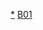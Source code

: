 {{NavboxV2
| name  = 抗血栓药
| title = {{Le|抗血栓药|Antithrombotic}}（{{Le|溶血栓药|Thrombolytic drug}}、[[抗凝剂]]与{{Le|抗血小板药|antiplatelet drug}}）（[[ATC代码 (B01)|B01]]）
| groupstyle = background:MistyRose;
| bodyclass = hlist

| group1 = {{Le|抗血小板药|Antiplatelet drug}}
| list1-border = child
| list1-type = vertical
| list1-groupstyle = background-color: MistyRose
  | list1-group1 = {{Le|糖蛋白IIb／IIIa抑制剂|Glycoprotein IIb/IIIa inhibitors|糖蛋白IIb／IIIa<br/>抑制剂}}类
  | list1-list1 = * {{Le|阿昔单抗|Abciximab}}
* {{Le|依替巴肽|Eptifibatide}}
* {{Le|替罗非班|Tirofiban}}

  | list1-group2 = {{Le|P2Y12|P2Y12|ADP受体／P2Y<sub>12</sub>}}{{Le|腺苷二磷酸受体抑制剂|Adenosine diphosphate receptor inhibitor|抑制剂}}类
  | list1-list2 = * {{Le|噻吩并吡啶|Thienopyridine}}（[[氯吡格雷]]、[[普拉格雷]]、{{Le|噻氯匹啶|Ticlopidine}}）
* [[核苷酸]]／[[核苷]]类似物（{{Le|坎格雷洛|Cangrelor}}、{{Le|依诺格雷|Elinogrel}}、[[替格瑞洛]](替卡格雷)）

  | list1-group3 = {{Le|前列腺素类似物|Prostaglandin analogue}}类<br/>（[[前列环素|PGI2]]）
  | list1-list3 = * {{Le|Beraprost}}
* [[前列环素]]
* {{Le|伊洛前列素|Iloprost}}
* {{Le|曲前列环素|Treprostinil}}

  | list1-group4 = {{Le|COX抑制剂|Mechanism of action of aspirin}}
  | list1-list4 = * [[阿司匹林|乙酰水杨酸／阿司匹林]]<sup>#</sup>
* {{Le|阿洛普令|Aloxiprin}}
* {{Le|卡巴匹林钙|Carbasalate calcium}}
* {{Le|吲哚布芬|Indobufen}}
* {{Le|三氟柳|Triflusal}}

  | list1-group5 = [[凝血噁烷]]
  | list1-list5 = * {{Le|血栓素合成酶抑制剂|Thromboxane synthase inhibitors}}（[[双嘧达莫]]、{{Le|吡考他胺|Picotamide}}）
* {{Le|血栓素受体拮抗剂|Thromboxane receptor antagonist |受体拮抗剂}}（{{Le|Terutroban}}<sup>†</sup>）

  | list1-group6 = [[磷酸二酯酶抑制药]]
  | list1-list6 = * [[西洛他唑]]
* [[双嘧达莫]]
* {{Le|三氟柳|Triflusal}}

  | list1-group7 = 其他
  | list1-list7 = * {{Le|氯克罗孟|Cloricromen}}
* {{Le|地他唑|Ditazole}}

| group2 = [[抗凝剂]]类
| list2-border = child
| list2-type = vertical
| list2-evenodd = swap
| list2-groupstyle = background-color: MistyRose
  | list2-group1 = [[维生素K]]拮抗剂<br />（抑制[[凝血酶|II]]、{{Le|VII因子|Factor VII|VII}}、{{Le|IX因子|Factor IX|IX}}、{{Le|X因子|Factor X|X}}）
  | list2-list1 = [[香豆素类药物|香豆素类]]（{{Le|醋硝香豆醇|Acenocoumarol}}、[[杀鼠迷]]、[[双香豆素]]、[[二羟香豆素乙酸乙酯]]、{{Le|苯丙羟基香豆素|Phenprocoumon}}、[[华法林]]）
  
[[1,3-茚满二酮]]（{{Le|氯茚二酮|Clorindione}}、{{Le|二苯茚酮|Diphenadione}}、{{Le|苯茚二酮|Phenindione}}）

其他（{{Le|噻氯香豆素|Tioclomarol}}）

  | list2-group2 = {{Le|xa因子|Factor Xa}}抑制剂<br />（部分抑制II）
  | list2-list2-border = child
  | list2-list2-type = vertical
  | list2-list2-groupstyle = background-color: MistyRose
    | list2-list2-group1 = [[肝素]]组／<br />[[糖胺聚糖]]类／<br />（bind{{Le|抗凝血酶|Antithrombin}}）
    | list2-list2-list1  = [[低分子量肝素]]（{{Le|贝米肝素|Bemiparin sodium}}、{{Le|舍托肝素|Certoparin sodium}}、{{Le|达肝素|Dalteparin sodium}}、[[依诺肝素钠|依诺肝素]]、{{Le|那屈肝素|Nadroparin calcium}}、{{Le|帕肝素|Parnaparin sodium}}、{{Le|瑞肝素|Reviparin sodium}}、{{Le|亭扎肝素|Tinzaparin sodium}}）
    
[[低聚木糖]]（{{Le|磺达肝癸钠|Fondaparinux}}、{{Le|艾卓肝素|Idraparinux}}）

{{Le|类肝素|Direct Xa inhibitor}}（{{Le|达那肝素|Danaparoid}}、{{Le|舒洛地特|Dermatan sulfate}}、{{Le|硫酸皮肤素|Sulodexide}}）

    | list2-list2-group2 = {{Le|Xa因子直接抑制剂|Direct Xa inhibitor}}<br/>（xabans）
    | list2-list2-list2 = 
* [[阿哌沙班]]
* {{Le|贝曲西班|Betrixaban}}
* {{Le|依杜沙班|Edoxaban}}
* {{Le|奥米沙班|Otamixaban}}
* {{Le|利伐沙班|Rivaroxaban}}

  | list2-group4 = {{Le|直接凝血酶抑制剂|Direct thrombin inhibitor}}
  | list2-list4 =二价：[[水蛭素]]（{{Le|比伐卢定|Bivalirudin}}、[[地西卢定]]、{{Le|来匹卢定|Lepirudin}}、[[水蛭素]]）
* 单价：{{Le|阿加曲班|Argatroban}}
* [[達比加群]]
* {{Le|美拉加群|Melagatran}}<sup>‡</sup>
* {{Le|希美加群|Melagatran}}<sup>‡</sup>

  | list2-group5 = 其他 
  | list2-list5 = * {{Le|REG1}}<!--instantly reversible aptamer-based direct FIXa inhibitor in IIb trials -->
* {{Le|去纤苷|Defibrotide}}
* {{Le|雷马曲班|Ramatroban}}
* {{Le|抗凝血酶|Antithrombin}}
* {{Le|蛋白质C|Protein C}}（{{Le|Drotrecogin alfa}}）

| group3 = {{Le|溶血栓药|Thrombolytic drug}}类／<br />{{Le|溶纤维蛋白药|fibrinolytic}}
|  list3 = [[纤维蛋白溶酶原激活物]]类：{{Le|重组组织纤维溶酶原激活物|Recombinant tissue plasminogen activators}}（{{Le|阿替普酶|Tissue plasminogen activator}}、{{Le|瑞替普酶|Reteplase}}、[[替奈普酶]]）
* UPA（[[尿激酶]]、{{Le|沙芦普酶|Saruplase}}）
* [[链激酶]]<sup>#</sup>
* {{Le|阿尼普酶|Anistreplase}}
* {{Le|孟替普酶|Monteplase}}
* 其他[[丝氨酸内肽酶]]：{{Le|安克洛酶|Ancrod}}
* {{Le|纤维蛋白酶|Brinase}}
* {{Le|溶纤维蛋白酵素|Fibrinolysin}}

| group4 = 非医用
|  list4 = * [[柠檬酸盐]]
* [[乙二胺四乙酸]]
* [[草酸盐]]

| belowstyle = background: transparent; padding: 0px;
| below = {{医药导航脚注}}{{Myeloid navs}}

}}<noinclude>
{{Collapsible_option}}
{{Documentation}}

[[Category:抗血栓药|*]]
[[Category:採用ATC碼的藥物模板|B01]]
</noinclude>
